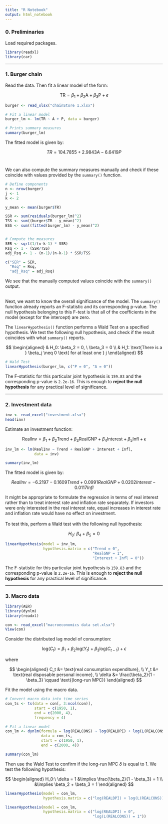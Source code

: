 ```yaml
---
title: "R Notebook"
output: html_notebook
---
```


### 0. Preliminaries

Load required packages.

```r
library(readxl)
library(car)
```

------------------------------------------------------------------------

### 1. Burger chain

Read the data. Then fit a linear model of the form:

$$
\text{TR} = \beta_1 + \beta_2\text{A} + \beta_3\text{P} + \epsilon
$$

```r
burger <- read_xlsx("chainStore 1.xlsx")

# Fit a linear model
burger_lm <- lm(TR ~ A + P, data = burger)

# Prints summary measures
summary(burger_lm)
```

The fitted model is given by:

$$
TR = 104.7855 + 2.9843A - 6.6419P
$$\

We can also compute the summary measures manually and check if these coincide with values provided by the `summary()` function.

```r
# Define components
n <- nrow(burger)
j <- 1
k <- 2

y_mean <- mean(burger$TR)

SSR <- sum(residuals(burger_lm)^2)
TSS <- sum((burger$TR - y_mean)^2)
ESS <- sum((fitted(burger_lm) - y_mean)^2)


# Compute the measures
SER <- sqrt(1/(n-k-1) * SSR)
Rsq <- 1 - (SSR/TSS)
adj_Rsq <- 1 - (n-1)/(n-k-1) * SSR/TSS

c("SER" = SER,
  "Rsq" = Rsq,
  "adj_Rsq" = adj_Rsq)
```

We see that the manually computed values coincide with the `summary()` output.

\
Next, we want to know the overall significance of the model. The `summary()` function already reports an F-statistic and its corresponding p-value. The null hypothesis belonging to this F-test is that all of the coefficients in the model (except for the intercept) are zero.

The `linearHypothesis()` function performs a Wald Test on a specified hypothesis. We test the following null hypothesis, and check if the result coincides with what `summary()` reports.

$$
\begin{aligned}
& H_0: \beta_2 = 0, \ \beta_3 = 0 \\
& H_1: \text{There is a } \beta_j \neq 0 \text{ for at least one } j
\end{aligned}
$$

```r
# Wald Test
linearHypothesis(burger_lm, c("P = 0", "A = 0"))
```

The F-statistic for this particular joint hypothesis is `159.83` and the corresponding p-value is `2.2e-16`. This is enough to **reject the null hypothesis** for any practical level of significance.

------------------------------------------------------------------------

### 2. Investment data

```r
inv <- read_excel("investment.xlsx")
head(inv)
```

Estimate an investment function:

$$
\text{RealInv} = \beta_1 + \beta_2\text{Trend} + \beta_3\text{RealGNP} + \beta_4\text{Interest} + \beta_5\text{Infl} + \epsilon
$$

```r
inv_lm <- lm(RealInv ~ Trend + RealGNP + Interest + Infl,
             data = inv)

summary(inv_lm)
```

The fitted model is given by:

$$
RealInv = -6.2197 - 0.1609Trend + 0.0991RealGNP + 0.0202Interest - 0.0117Infl
$$

It might be appropriate to formulate the regression in terms of real interest rather than to treat interest rate and inflation rate separately. If investors were only interested in the real interest rate, equal increases in interest rate and inflation rate would have no effect on investment.\
\
To test this, perform a Wald test with the following null hypothesis:

$$
H_0:\ \beta_4 + \beta_5 = 0
$$

```r
linearHypothesis(model = inv_lm,
                 hypothesis.matrix = c("Trend = 0",
                                       "RealGNP = 1",
                                       "Interest + Infl = 0"))
```

The F-statistic for this particular joint hypothesis is `159.83` and the corresponding p-value is `2.2e-16`. This is enough to **reject the null hypothesis** for any practical level of significance.

------------------------------------------------------------------------

### 3. Macro data

```r
library(AER)
library(dynlm)
library(readxl)
```

```r
con <- read_excel("macroeconomics data set.xlsx")
View(con)
```

Consider the distributed lag model of consumption:

$$
\text{log}(C_t) = \beta_1 + \beta_2\text{log}(Y_t) + \beta_3\text{log}(C_{t-1}) + \epsilon
$$

where

$$
\begin{aligned}
C_t &= \text{real consumption expenditure}, \\
Y_t &= \text{real disposable personal income}, \\
\delta &= \frac{\beta_2}{1 - \beta_3} \qquad \text{(long-run MPC)}
\end{aligned}
$$

Fit the model using the macro data.

```r
# Convert macro data into time series
con_ts <- ts(data = con[, 3:ncol(con)],
             start = c(1950, 1),
             end = c(2000, 4),
             frequency = 4)

# Fit a linear model
con_lm <- dynlm(formula = log(REALCONS) ~ log(REALDPI) + log(L(REALCONS)),
                data = con_ts,
                start = c(1950, 1),
                end = c(2000, 4))

summary(con_lm)
```

Then use the Wald Test to confirm if the long-run MPC $\delta$ is equal to 1. We test the following hypothesis:

$$
\begin{aligned}
H_0:\ \delta = 1
&\implies \frac{\beta_2}{1 - \beta_3} = 1
\\
&\implies \beta_2 + \beta_3 = 1
\end{aligned}
$$

```r
linearHypothesis(model = con_lm,
                 hypothesis.matrix = c("log(REALDPI) + log(L(REALCONS)) = 1"))
```

```r
linearHypothesis(model = con_lm,
                 hypothesis.matrix = c("log(REALDPI) = 0",
                                       "log(L(REALCONS)) = 1"))
```
